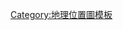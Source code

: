 {{location map+ |Japan |float=right |width=450 |caption=2012年J1參賽球隊分布 |places=
{{location map~ |Japan |lat=37.882686 |long=139.059288 |label=<div style="font-size:80%;position:relative;left:3px">[[新潟天鵝]]</div> |position=left |mark=Arrows 12x12 e.svg }}
{{location map~ |Japan |lat=34.810350 |long=135.542732 |label=<div style="font-size:80%;position:relative;bottom:3px">[[大阪櫻花]]</div> |position=bottom |mark=Arrows 12x12 s.svg }}
{{location map~ |Japan |lat=43.015100 |long=141.409816 |label=<div style="font-size:80%;position:relative;right:3px;top:2px">[[札幌岡薩多]]</div> |position=right |mark=Arrows 12x12 w.svg }}
{{location map~ |Japan |lat=35.664257 |long=139.527137 |label=<div style="font-size:80%;position:relative;right:1px;top:3px">[[FC東京]]</div> |position=left |mark=Arrows 12x12 e.svg }}
{{location map~ |Japan |lat=34.615385 |long=135.516684 |label=<div style="font-size:80%;position:relative;top:3px">[[大阪飛腳]]</div> |position=top |mark=Arrows 12x12 n.svg }}
{{location map~ |Japan |lat=34.725327 |long=137.874906 |label=<div style="font-size:80%;position:relative;bottom:4px;right:-8px">[[磐田喜悅]]</div> |position=bottom |mark=Arrows 12x12 n.svg }}
{{location map~ |Japan |lat=35.991990 |long=140.640429 |label=<div style="font-size:80%;position:relative;right:3px">[[鹿島鹿角]]</div> |position=right |mark=Arrows 12x12 w.svg }}
{{location map~ |Japan |lat=35.848488 |long=139.975102 |label=<div style="font-size:80%;position:relative;right:3px;top:2px">[[柏雷素爾]]</div> |position= |mark=Arrows 12x12 w.svg }}
{{location map~ |Japan |lat=35.585808 |long=139.652689 |label=<div style="font-size:80%;position:relative;right:3px;top:2px">[[川崎前鋒]]</div> |position=right |mark=Arrows 12x12 w.svg}}
{{location map~ |Japan |lat=35.084471 |long=137.170891 |label=<div style="font-size:80%;position:relative;top:8px">[[名古屋鯨魚]]</div> |position=top |mark=Arrows 12x12 s.svg }}
{{location map~ |Japan |lat=35.916158 |long=139.633381 |label=<div style="font-size:80%;position:relative;top:8px;left:-5px">[[大宮松鼠]]</div> |position=top |mark=Arrows 12x12 s.svg }}
{{location map~ |Japan |lat=33.371683 |long=130.520236 |label=<div style="font-size:80%;position:relative;left:2px">[[鳥栖砂岩]]</div> |position=right |mark=Arrows 12x12 w.svg }}
{{location map~ |Japan |lat=34.440781 |long=132.394287 |label=<div style="font-size:80%;position:relative;left:-20px">[[廣島三箭]]</div> |position=left |mark=Arrows 12x12 e.svg }}
{{location map~ |Japan |lat=34.984706 |long=138.481244 |label=<div style="font-size:80%;position:relative;right:3px;bottom:-10px">{{nowrap begin}}[[清水心跳]]{{nowrap end}}</div> |position=right |mark=Arrows 12x12 nw.svg }}
{{location map~ |Japan |lat=35.903009 |long=139.717597 |label=<div style="font-size:80%;position:relative;left:-22px;top:1px">[[浦和紅鑽]]</div> |position=left |mark=Arrows 12x12 e.svg }}
{{location map~ |Japan |lat=38.319143 |long=140.881780 |label=<div style="font-size:80%;position:relative;right:3px">[[仙台維加泰]]</div> |position=right |mark=Arrows 12x12 w.svg }}

{{location map~ |Japan |lat=34.656689 |long=135.168978 |label=<div style="font-size:80%;position:relative;left:3px">[[神戶勝利船]]</div> |position=left |mark=Arrows 12x12 e.svg }}
{{location map~ |Japan |lat=35.509978 |long=139.606378 |label=<div style="font-size:80%;position:relative;right:3px;bottom:-8px">[[橫濱水手]]</div> |position=right |mark=Arrows 12x12 nw.svg}}
}}
<noinclude>
[[Category:地理位置圖模板]]
</noinclude>